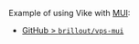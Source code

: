 Example of using Vike with [MUI](https://mui.com/):
 - [GitHub > `brillout/vps-mui`](https://github.com/brillout/vps-mui)

